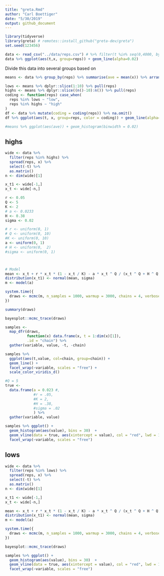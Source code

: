 ```yaml
---
title: "greta.Rmd"
author: "Carl Boettiger"
date: "5/30/2019"
output: github_document
---
```


```r
library(tidyverse)
library(greta) # remotes::install_github("greta-dev/greta")
set.seed(123456)
```


```r
data <- read_csv("../data/reps.csv") # %>% filter(t %in% seq(0,4000, by=4))
data %>% ggplot(aes(t,x, group=reps)) + geom_line(alpha=0.02)
```

Divide this data into several groups based on 

```r
means <- data %>% group_by(reps) %>% summarise(ave = mean(x)) %>% arrange(ave)

lows <- means %>% dplyr::slice(1:10) %>% pull(reps)
highs <- means %>% dplyr::slice((n()-10):n()) %>% pull(reps)
coding <- function(reps) case_when(
  reps %in% lows ~ "low",
  reps %in% highs ~ "high"
)
df <- data %>% mutate(coding = coding(reps)) %>% na.omit()
df %>% ggplot(aes(t, x, group=reps, color = coding)) + geom_line(alpha=0.5)

#means %>% ggplot(aes(ave)) + geom_histogram(binwidth = 0.02)

```


## highs

```r
wide <- data %>% 
  filter(reps %in% highs) %>%
  spread(reps, x) %>%
  select(-t) %>% 
  as.matrix()
n <- dim(wide)[1]

```


```r
x_t1 <- wide[-1,]
x_t <- wide[-n,] 
```

```r
r <- 0.05 
Q <- 5
K <- 2
# a <- 0.0233
H <- 0.38
sigma <- 0.02

# r <- uniform(0, 1)
# Q <- uniform(0, 10)
#K <- uniform(0, 10)
a <- uniform(0, 1)
# H <- uniform(0,  2)
#sigma <- uniform(0, 1)



# Model
mean <- x_t + r * x_t * (1 - x_t / K) - a * x_t ^ Q / (x_t ^ Q + H ^ Q)
distribution(x_t1) <- normal(mean, sigma)
m <- model(a)
```

```r
system.time({
  draws <- mcmc(m, n_samples = 1000, warmup = 3000, chains = 4, verbose = FALSE)
})
```

```r
summary(draws)
```

```r
bayesplot::mcmc_trace(draws)
```






```r
samples <-  
  map_dfr(draws, 
          function(x) data.frame(x, t = 1:dim(x)[1]), 
          .id = "chain") %>% 
  gather(variable, value, -t, -chain)

samples %>%  
  ggplot(aes(t,value, col=chain, group=chain)) + 
  geom_line() +
  facet_wrap(~variable, scales = "free") + 
  scale_color_viridis_d()
```

```r
#Q = 5
true <- 
  data.frame(a = 0.023 #, 
             #r = .05, 
             #K = 2, 
             #H = .38, 
             #sigma = .02
             ) %>%
  gather(variable, value)
```


```r
samples %>% ggplot() + 
  geom_histogram(aes(value), bins = 30)  +
  geom_vline(data = true, aes(xintercept = value), col = "red", lwd = 1) + 
  facet_wrap(~variable, scales = "free")
```


## lows


```r
wide <- data %>% 
  filter(reps %in% lows) %>%
  spread(reps, x) %>%
  select(-t) %>% 
  as.matrix()
n <- dim(wide)[1]

```


```r
x_t1 <- wide[-1,]
x_t <- wide[-n,] 
```


```r
mean <- x_t + r * x_t * (1 - x_t / K) - a * x_t ^ Q / (x_t ^ Q + H ^ Q)
distribution(x_t1) <- normal(mean, sigma)
m <- model(a)
```

```r
system.time({
  draws <- mcmc(m, n_samples = 1000, warmup = 3000, chains = 4, verbose = FALSE)
})
```

```r
bayesplot::mcmc_trace(draws)
```

```r
samples %>% ggplot() + 
  geom_histogram(aes(value), bins = 30)  +
  geom_vline(data = true, aes(xintercept = value), col = "red", lwd = 1) + 
  facet_wrap(~variable, scales = "free")
```
